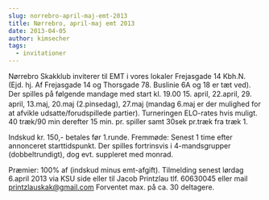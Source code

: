 ```yaml
---
slug: norrebro-april-maj-emt-2013
title: Nørrebro, april-maj emt 2013
date: 2013-04-05
author: kimsecher
tags:
  - invitationer
---
```

Nørrebro Skakklub inviterer til EMT i vores lokaler Frejasgade 14 Kbh.N. (Ejd. hj. Af Frejasgade 14 og Thorsgade 78. Buslinie 6A og 18 er tæt ved).
Der spilles på følgende mandage med start kl. 19.00
<span style="line-height: 1.4em;">15. april, </span><span style="line-height: 1.4em;">22.april, </span><span style="line-height: 1.4em;">29. april, </span><span style="line-height: 1.4em;">13.maj, </span><span style="line-height: 1.4em;">20.maj (2.pinsedag), </span><span style="line-height: 1.4em;">27.maj
</span>(mandag 6.maj er der mulighed for at afvikle udsatte/forudspillede partier).
Turneringen ELO-rates hvis muligt.
40 træk/90 min derefter 15 min. pr. spiller samt 30sek pr.træk fra træk 1.

Indskud kr. 150,- betales før 1.runde. Fremmøde: Senest 1 time efter annonceret starttidspunkt. Der spilles fortrinsvis i 4-mandsgrupper (dobbeltrundigt), dog evt. suppleret med monrad.

Præmier: 100% af (indskud minus emt-afgift). Tilmelding senest lørdag 6.april 2013 via KSU side eller til Jacob Printzlau tlf. 60630045 eller mail printzlauskak@gmail.com
Forventet max. på ca. 30 deltagere.
